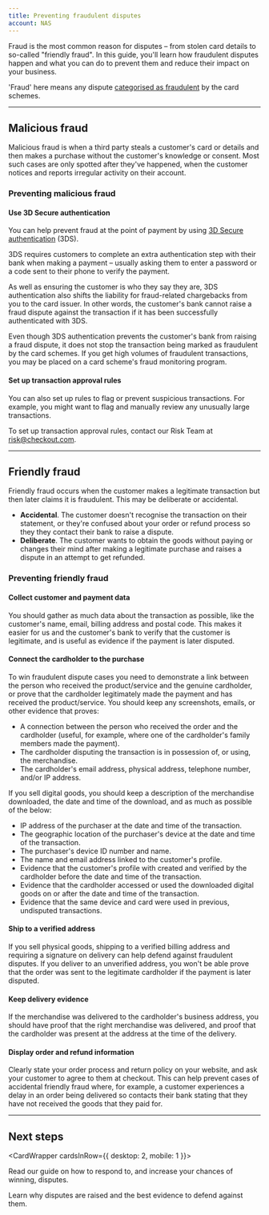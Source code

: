 ```yaml
---
title: Preventing fraudulent disputes
account: NAS
---
```


Fraud is the most common reason for disputes – from stolen card details to so-called "friendly fraud". In this guide, you'll learn how fraudulent disputes happen and what you can do to prevent them and reduce their impact on your business.

<TipBox variant="info">

'Fraud' here means any dispute [categorised as fraudulent](/resources/codes/chargeback-codes) by the card schemes.

</TipBox>

---

## Malicious fraud

Malicious fraud is when a third party steals a customer's card or details and then makes a purchase without the customer's knowledge or consent. Most such cases are only spotted after they've happened, when the customer notices and reports irregular activity on their account.

### Preventing malicious fraud

#### Use 3D Secure authentication

You can help prevent fraud at the point of payment by using [3D Secure authentication](/risk-management/sessions) (3DS).

3DS requires customers to complete an extra authentication step with their bank when making a payment – usually asking them to enter a password or a code sent to their phone to verify the payment.

As well as ensuring the customer is who they say they are, 3DS authentication also shifts the liability for fraud-related chargebacks from you to the card issuer. In other words, the customer's bank cannot raise a fraud dispute against the transaction if it has been successfully authenticated with 3DS.

<TipBox variant="note">

Even though 3DS authentication prevents the customer's bank from raising a fraud dispute, it does not stop the transaction being marked as fraudulent by the card schemes. If you get high volumes of fraudulent transactions, you may be placed on a card scheme's fraud monitoring program.

</TipBox>

#### Set up transaction approval rules

You can also set up rules to flag or prevent suspicious transactions. For example, you might want to flag and manually review any unusually large transactions.

<TipBox variant="tip">

To set up transaction approval rules, contact our Risk Team at risk@checkout.com.

</TipBox>

---

## Friendly fraud

Friendly fraud occurs when the customer makes a legitimate transaction but then later claims it is fraudulent. This may be deliberate or accidental.

- **Accidental**. The customer doesn't recognise the transaction on their statement, or they're confused about your order or refund process so they they contact their bank to raise a dispute.
- **Deliberate**. The customer wants to obtain the goods without paying or changes their mind after making a legitimate purchase and raises a dispute in an attempt to get refunded.

### Preventing friendly fraud

#### Collect customer and payment data

You should gather as much data about the transaction as possible, like the customer's name, email, billing address and postal code. This makes it easier for us and the customer's bank to verify that the customer is legitimate, and is useful as evidence if the payment is later disputed.

#### Connect the cardholder to the purchase

To win fraudulent dispute cases you need to demonstrate a link between the person who received the product/service and the genuine cardholder, or prove that the cardholder legitimately made the payment and has received the product/service. You should keep any screenshots, emails, or other evidence that proves:

- A connection between the person who received the order and the cardholder (useful, for example, where one of the cardholder's family members made the payment).
- The cardholder disputing the transaction is in possession of, or using, the merchandise.
- The cardholder's email address, physical address, telephone number, and/or IP address.

If you sell digital goods, you should keep a description of the merchandise downloaded, the date and time of the download, and as much as possible of the below:

- IP address of the purchaser at the date and time of the transaction.
- The geographic location of the purchaser's device at the date and time of the transaction.
- The purchaser's device ID number and name.
- The name and email address linked to the customer's profile.
- Evidence that the customer's profile with created and verified by the cardholder before the date and time of the transaction.
- Evidence that the cardholder accessed or used the downloaded digital goods on or after the date and time of the transaction.
- Evidence that the same device and card were used in previous, undisputed transactions.

#### Ship to a verified address

If you sell physical goods, shipping to a verified billing address and requiring a signature on delivery can help defend against fraudulent disputes. If you deliver to an unverified address, you won't be able prove that the order was sent to the legitimate cardholder if the payment is later disputed.

#### Keep delivery evidence

If the merchandise was delivered to the cardholder's business address, you should have proof that the right merchandise was delivered, and proof that the cardholder was present at the address at the time of the delivery.

#### Display order and refund information

Clearly state your order process and return policy on your website, and ask your customer to agree to them at checkout. This can help prevent cases of accidental friendly fraud where, for example, a customer experiences a delay in an order being delivered so contacts their bank stating that they have not received the goods that they paid for.

---

## Next steps

<CardWrapper cardsInRow={{ desktop: 2, mobile: 1 }}>
<Card title="Responding to disputes" href="/risk-management/disputes/responding-to-disputes">

Read our guide on how to respond to, and increase your chances of winning, disputes.

</Card>
<Card title="Dispute reasons and recommended evidence" href="/risk-management/disputes/responding-to-disputes/dispute-reasons-and-recommended-evidence">

Learn why disputes are raised and the best evidence to defend against them.

</Card>
</CardWrapper>
